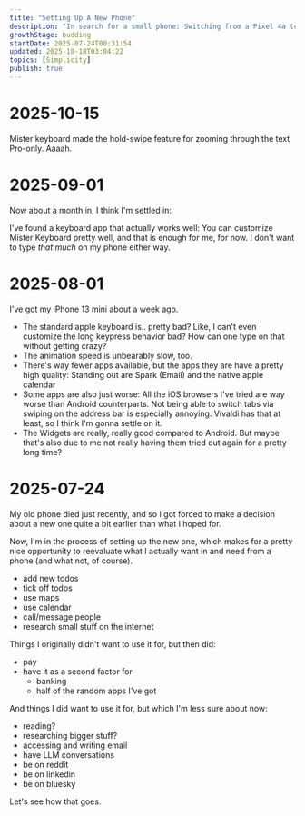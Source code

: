 ```yaml
---
title: "Setting Up A New Phone"
description: "In search for a small phone: Switching from a Pixel 4a to a iPhone 13 mini"
growthStage: budding
startDate: 2025-07-24T00:31:54
updated: 2025-10-18T03:04:22
topics: [Simplicity]
publish: true
---
```


# 2025-10-15

Mister keyboard made the hold-swipe feature for zooming through the text Pro-only. Aaaah.

# 2025-09-01

Now about a month in, I think I'm settled in:

I've found a keyboard app that actually works well: You can customize Mister Keyboard pretty well, and that is enough for me, for now. I don't want to type _that much_ on my phone either way.

# 2025-08-01

I've got my iPhone 13 mini about a week ago.

- The standard apple keyboard is.. pretty bad? Like, I can't even customize the long keypress behavior bad? How can one type on that without getting crazy?
- The animation speed is unbearably slow, too.
- There's way fewer apps available, but the apps they are have a pretty high quality: Standing out are Spark (Email) and the native apple calendar
- Some apps are also just worse: All the iOS browsers I've tried are way worse than Android counterparts. Not being able to switch tabs via swiping on the address bar is especially annoying. Vivaldi has that at least, so I think I'm gonna settle on it.
- The Widgets are really, really good compared to Android. But maybe that's also due to me not really having them tried out again for a pretty long time?

# 2025-07-24

My old phone died just recently, and so I got forced to make a decision about a new one quite a bit earlier than what I hoped for.

Now, I'm in the process of setting up the new one, which makes for a pretty nice opportunity to reevaluate what I actually want in and need from a phone (and what not, of course).

- add new todos
- tick off todos
- use maps
- use calendar
- call/message people
- research small stuff on the internet

Things I originally didn't want to use it for, but then did:

- pay
- have it as a second factor for
  - banking
  - half of the random apps I've got

And things I did want to use it for, but which I'm less sure about now:

- reading?
- researching bigger stuff?
- accessing and writing email
- have LLM conversations
- be on reddit
- be on linkedin
- be on bluesky

Let's see how that goes.


